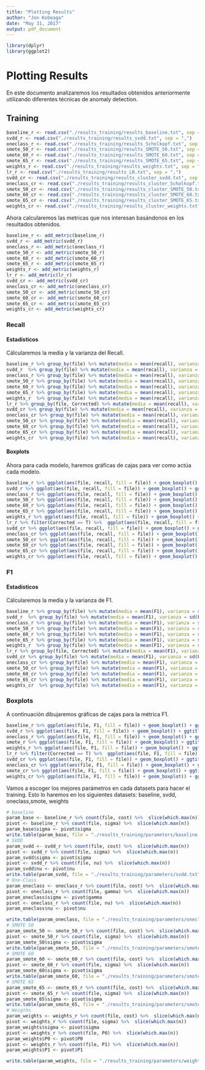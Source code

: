 ```yaml
---
title: "Plotting Results"
author: "Jon Kobeaga"
date: "May 31, 2017"
output: pdf_document
---
```


```r
library(dplyr)
library(ggplot2)
```

# Plotting Results

En este documento analizaremos los resultados obtenidos anteriormente utilizando diferentes técnicas de anomaly detection.

## Training
```r
baseline_r <- read.csv("./results_training/results_baseline.txt", sep = ",")
svdd_r <- read.csv("./results_training/results_svdd.txt", sep = ",")
oneclass_r <- read.csv("./results_training/results_Scholkopf.txt", sep = ",")
smote_50_r <- read.csv("./results_training/results_SMOTE_50.txt", sep = ",")
smote_60_r <- read.csv("./results_training/results_SMOTE_60.txt", sep = ",")
smote_65_r <- read.csv("./results_training/results_SMOTE_65.txt", sep = ",")
weights_r <- read.csv("./results_training/results_weights.txt", sep = ",")
lr_r <- read.csv("./results_training/results_LR.txt", sep = ",")
svdd_cr <- read.csv("./results_training/results_cluster_svdd.txt", sep = ",")
oneclass_cr <- read.csv("./results_training/results_cluster_Scholkopf.txt", sep = ",")
smote_50_cr <- read.csv("./results_training/results_cluster_SMOTE_50.txt", sep = ",")
smote_60_cr <- read.csv("./results_training/results_cluster_SMOTE_60.txt", sep = ",")
smote_65_cr <- read.csv("./results_training/results_cluster_SMOTE_65.txt", sep = ",")
weights_cr <- read.csv("./results_training/results_cluster_weights.txt", sep = ",")
```

Ahora calcularemos las metricas que nos interesan basándonos en los resultados obtenidos.
```r
baseline_r <- add_metric(baseline_r)
svdd_r <- add_metric(svdd_r)
oneclass_r <- add_metric(oneclass_r)
smote_50_r <- add_metric(smote_50_r)
smote_60_r <- add_metric(smote_60_r)
smote_65_r <- add_metric(smote_65_r)
weights_r <- add_metric(weights_r)
lr_r <- add_metric(lr_r)
svdd_cr <- add_metric(svdd_cr)
oneclass_cr <- add_metric(oneclass_cr)
smote_50_cr <- add_metric(smote_50_cr)
smote_60_cr <- add_metric(smote_60_cr)
smote_65_cr <- add_metric(smote_65_cr)
weights_cr <- add_metric(weights_cr)
```

### Recall
#### Estadísticos
Cálcularemos la media y la varianza del Recall.
```r
baseline_r %>% group_by(file) %>% mutate(media = mean(recall), varianza = sd(recall))
svdd_r  %>% group_by(file) %>% mutate(media = mean(recall), varianza = sd(recall)) %>% select(file,media, varianza)
oneclass_r %>% group_by(file) %>% mutate(media = mean(recall), varianza = sd(recall)) %>% select(file,media, varianza)
smote_50_r %>% group_by(file) %>% mutate(media = mean(recall), varianza = sd(recall)) %>% select(file,media, varianza)
smote_60_r %>% group_by(file) %>% mutate(media = mean(recall), varianza = sd(recall)) %>% select(file,media, varianza)
smote_65_r %>% group_by(file) %>% mutate(media = mean(recall), varianza = sd(recall)) %>% select(file,media, varianza)
weights_r  %>% group_by(file) %>% mutate(media = mean(recall), varianza = sd(recall)) %>% select(file,media, varianza)
lr_r %>% group_by(file, Corrected) %>% mutate(media = mean(recall), varianza = sd(recall)) %>% select(file,media, varianza)
svdd_cr %>% group_by(file) %>% mutate(media = mean(recall), varianza = sd(recall)) %>% select(file,media, varianza)
oneclass_cr %>% group_by(file) %>% mutate(media = mean(recall), varianza = sd(recall)) %>% select(file,media, varianza)
smote_50_cr %>% group_by(file) %>% mutate(media = mean(recall), varianza = sd(recall)) %>% select(file,media, varianza)
smote_60_cr %>% group_by(file) %>% mutate(media = mean(recall), varianza = sd(recall)) %>% select(file,media, varianza)
smote_65_cr %>% group_by(file) %>% mutate(media = mean(recall), varianza = sd(recall)) %>% select(file,media, varianza)
weights_cr  %>% group_by(file) %>% mutate(media = mean(recall), varianza = sd(recall)) %>% select(file,media, varianza)
```

#### Boxplots
Ahora para cada modelo, haremos gráficas de cajas para ver como actúa cada modelo.
```r
baseline_r %>% ggplot(aes(file, recall, fill = file)) + geom_boxplot() + ggtitle("Recall in baseline model")
svdd_r %>% ggplot(aes(file, recall, fill = file)) + geom_boxplot() + ggtitle("Recall in SVDD model")
oneclass_r %>% ggplot(aes(file, recall, fill = file)) + geom_boxplot() + ggtitle("Recall in One-Class model")
smote_50_r %>% ggplot(aes(file, recall, fill = file)) + geom_boxplot() + ggtitle("Recall in SMOTE 50-50 model")
smote_60_r %>% ggplot(aes(file, recall, fill = file)) + geom_boxplot() + ggtitle("Recall in SMOTE 60-40 model")
smote_65_r %>% ggplot(aes(file, recall, fill = file)) + geom_boxplot() + ggtitle("Recall in SMOTE 65 -35 model")
weights_r %>% ggplot(aes(file, recall, fill = file)) + geom_boxplot() + ggtitle("Recall in Weigths model")
lr_r %>% filter(Corrected == T) %>%  ggplot(aes(file, recall, fill = file)) + geom_boxplot()  + ggtitle("Recall in Adjusted LR model")
svdd_cr %>% ggplot(aes(file, recall, fill = file)) + geom_boxplot() + ggtitle("Recall in Cluster SVDD model")
oneclass_cr %>% ggplot(aes(file, recall, fill = file)) + geom_boxplot() + ggtitle("Recall in Cluster One-Class model")
smote_50_cr %>% ggplot(aes(file, recall, fill = file)) + geom_boxplot() + ggtitle("Recall in Cluster SMOTE 50-50 model")
smote_60_cr %>% ggplot(aes(file, recall, fill = file)) + geom_boxplot() + ggtitle("Recall in Cluster SMOTE 60-40 model")
smote_65_cr %>% ggplot(aes(file, recall, fill = file)) + geom_boxplot() + ggtitle("Recall in Cluster SMOTE 65-35 model")
weights_cr %>% ggplot(aes(file, recall, fill = file)) + geom_boxplot() + ggtitle("Recall in Cluster SVDD model")
```


### F1
#### Estadísticos
Cálcularemos la media y la varianza de F1.
```r
baseline_r %>% group_by(file) %>% mutate(media = mean(F1), varianza = sd(F1)) %>% select(file, media, varianza)
svdd_r  %>% group_by(file) %>% mutate(media = mean(F1), varianza = sd(F1)) %>% select(file,media, varianza)
oneclass_r %>% group_by(file) %>% mutate(media = mean(F1), varianza = sd(F1)) %>% select(file,media, varianza)
smote_50_r %>% group_by(file) %>% mutate(media = mean(F1), varianza = sd(F1)) %>% select(file,media, varianza)
smote_60_r %>% group_by(file) %>% mutate(media = mean(F1), varianza = sd(F1)) %>% select(file,media, varianza)
smote_65_r %>% group_by(file) %>% mutate(media = mean(F1), varianza = sd(F1)) %>% select(file,media, varianza)
weights_r  %>% group_by(file) %>% mutate(media = mean(F1), varianza = sd(F1)) %>% select(file,media, varianza)
lr_r %>% group_by(file, Corrected) %>% mutate(media = mean(F1), varianza = sd(F1)) %>% select(file,media, varianza)
svdd_cr %>% group_by(file) %>% mutate(media = mean(F1), varianza = sd(F1)) %>% select(file,media, varianza)
oneclass_cr %>% group_by(file) %>% mutate(media = mean(F1), varianza = sd(F1)) %>% select(file,media, varianza)
smote_50_cr %>% group_by(file) %>% mutate(media = mean(F1), varianza = sd(F1)) %>% select(file,media, varianza)
smote_60_cr %>% group_by(file) %>% mutate(media = mean(F1), varianza = sd(F1)) %>% select(file,media, varianza)
smote_65_cr %>% group_by(file) %>% mutate(media = mean(F1), varianza = sd(F1)) %>% select(file,media, varianza)
weights_cr  %>% group_by(file) %>% mutate(media = mean(F1), varianza = sd(F1)) %>% select(file,media, varianza)
```


### Boxplots
A continuación dibujaremos gráficas de cajas para la métrica F1.
```r
baseline_r %>% ggplot(aes(file, F1, fill = file)) + geom_boxplot() + ggtitle("F1 in baseline model")
svdd_r %>% ggplot(aes(file, F1, fill = file)) + geom_boxplot() + ggtitle("F1 in SVDD model")
oneclass_r %>% ggplot(aes(file, F1, fill = file)) + geom_boxplot() + ggtitle("F1 in One-Class model")
smote_r %>% ggplot(aes(file, F1, fill = file)) + geom_boxplot() + ggtitle("F1 in SMOTE model")
weights_r %>% ggplot(aes(file, F1, fill = file)) + geom_boxplot() + ggtitle("F1 in Weigths model")
lr_r %>% filter(Corrected == T) %>%  ggplot(aes(file, F1, fill = file)) + geom_boxplot()  + ggtitle("F1 in Adjusted LR model")
svdd_cr %>% ggplot(aes(file, F1, fill = file)) + geom_boxplot() + ggtitle("F1 in Cluster SVDD model")
oneclass_cr %>% ggplot(aes(file, F1, fill = file)) + geom_boxplot() + ggtitle("F1 in Cluster One-Class model")
smote_cr %>% ggplot(aes(file, F1, fill = file)) + geom_boxplot() + ggtitle("F1 in Cluster SMOTE model")
weights_cr %>% ggplot(aes(file, F1, fill = file)) + geom_boxplot() + ggtitle("F1 in Cluster Weights model")
```


Vamos a escoger los mejores parámetros en cada datasets para hacer el training. Esto lo haremos en los siguientes datasets:
baseline, svdd, oneclass,smote, weights

```r
# baseline
param_base <- baseline_r %>% count(file, cost) %>%  slice(which.max(n))
pivot <- baseline_r %>% count(file, sigma) %>%  slice(which.max(n))
param_base$sigma <- pivot$sigma
write.table(param_base, file = "./results_training/parameters/baseline.txt", row.names = F, sep = ",")
# SVDD
param_svdd <- svdd_r %>% count(file, cost) %>%  slice(which.max(n))
pivot <- svdd_r %>% count(file, sigma) %>%  slice(which.max(n))
param_svdd$sigma <- pivot$sigma
pivot <- svdd_r %>% count(file, nu) %>%  slice(which.max(n))
param_svdd$nu <- pivot$nu
write.table(param_svdd, file = "./results_training/parameters/svdd.txt", row.names = F, sep = ",")
# One-Class
param_oneclass <- oneclass_r %>% count(file, cost) %>%  slice(which.max(n))
pivot <- oneclass_r %>% count(file, gamma) %>%  slice(which.max(n))
param_oneclass$sigma <- pivot$gamma
pivot <- oneclass_r %>% count(file, nu) %>%  slice(which.max(n))
param_oneclass$nu <- pivot$nu

write.table(param_oneclass, file = "./results_training/parameters/oneclass.txt", row.names = F, sep = ",")
# SMOTE 50
param_smote_50 <- smote_50_r %>% count(file, cost) %>%  slice(which.max(n))
pivot <- smote_50_r %>% count(file, sigma) %>%  slice(which.max(n))
param_smote_50$sigma <- pivot$sigma
write.table(param_smote_50, file = "./results_training/parameters/smote_50.txt", row.names = F, sep = ",")
# SMOTE 60
param_smote_60 <- smote_60_r %>% count(file, cost) %>%  slice(which.max(n))
pivot <- smote_60_r %>% count(file, sigma) %>%  slice(which.max(n))
param_smote_60$sigma <- pivot$sigma
write.table(param_smote_60, file = "./results_training/parameters/smote_60.txt", row.names = F, sep = ",")
# SMOTE 65
param_smote_65 <- smote_65_r %>% count(file, cost) %>%  slice(which.max(n))
pivot <- smote_65_r %>% count(file, sigma) %>%  slice(which.max(n))
param_smote_65$sigma <- pivot$sigma
write.table(param_smote_65, file = "./results_training/parameters/smote_65.txt", row.names = F, sep = ",")
# Weigths
param_weights <- weights_r %>% count(file, cost) %>%  slice(which.max(n))
pivot <- weights_r %>% count(file, sigma) %>%  slice(which.max(n))
param_weights$sigma <- pivot$sigma
pivot <- weights_r %>% count(file, P0) %>%  slice(which.max(n))
param_weights$P0 <- pivot$P0
pivot <- weights_r %>% count(file, P1) %>%  slice(which.max(n))
param_weights$P1 <- pivot$P1

write.table(param_weights, file = "./results_training/parameters/weights.txt", row.names = F, sep = ",")

```



